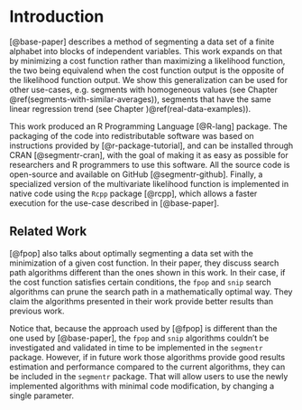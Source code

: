 # Introduction

[@base-paper] describes a method of segmenting a data set of a finite alphabet
into blocks of independent variables. This work expands on that by minimizing a
cost function rather than maximizing a likelihood function, the two being equivalend
when the cost function output is the opposite of the likelihood function output.
We show this generalization can be used for
other use-cases, e.g. segments with homogeneous values (see Chapter
\@ref(segments-with-similar-averages)), segments that have the same linear
regression trend (see Chapter )\@ref(real-data-examples)).

This work produced an R Programming Language [@R-lang] package. The
packaging of the code into redistributable software was based on instructions
provided by [@r-package-tutorial], and can be installed through CRAN
[@segmentr-cran], with the goal of making it as easy as
possible for researchers and R programmers to use this software. All the source code
is open-source and available on GitHub [@segmentr-github].
Finally, a specialized version of the multivariate likelihood function is
implemented in native code using the `Rcpp` package [@rcpp], which allows a faster execution
for the use-case described in [@base-paper].


## Related Work

[@fpop] also talks about optimally segmenting a data set with the minimization
of a given cost function. In their paper, they discuss search path algorithms
different than the ones shown in this work. In their case, if the cost function
satisfies certain conditions, the `fpop` and `snip` search algorithms can prune
the search path in a mathematically optimal way. They claim the algorithms
presented in their work provide better results than previous work.

Notice that, because the approach used by [@fpop] is different than the one
used by [@base-paper], the `fpop` and `snip` algorithms couldn't be
investigated and validated in time to be implemented in the `segmentr` package.
However, if in future work those algorithms provide good results estimation
and performance compared to the current algorithms, they can be
included in the `segmentr` package. That will allow users to use the newly
implemented algorithms with minimal code modification, by changing a single
parameter.
